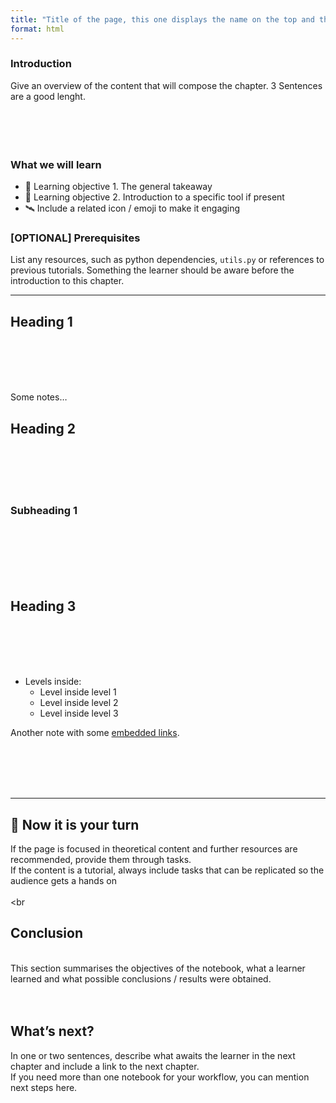 ```yaml
---
title: "Title of the page, this one displays the name on the top and the selection menu"
format: html
---
```


### Introduction

Give an overview of the content that will compose the chapter. 3 Sentences are a good lenght.<br>
<br>
<br>
<br>
<br>

### What we will learn

- 🚀 Learning objective 1. The general takeaway
- 🔎 Learning objective 2. Introduction to a specific tool if present
- 🛰️ Include a related icon / emoji to make it engaging


### [OPTIONAL] Prerequisites

List any resources, such as python dependencies, `utils.py` or references to previous tutorials. Something the learner should be aware before the introduction to this chapter.

<hr>

## Heading 1
<br>
<br>
<br>
<br>

::: {.callout-note}
Some notes...
:::

## Heading 2
<br>
<br>
<br>
<br>

### Subheading 1
<br>
<br>
<br>
<br>
<br>

## Heading 3
<br>
<br>
<br>
<br>

- Levels inside: 
  - Level inside level 1
  - Level inside level 2
  - Level inside level 3


::: {.callout-note}
Another note with some [embedded links]().
:::

<br>
<br>
<br>
<br>

<hr>

## 💪 Now it is your turn
If the page is focused in theoretical content and further resources are recommended, provide them through tasks.<br>
If the content is a tutorial, always include tasks that can be replicated so the audience gets a hands on 
<br>
<br>
<br

## Conclusion
<br>
This section summarises the objectives of the notebook, what a learner learned and what possible conclusions / results were obtained.
<br>
<br>
<br>

## What's next?
In one or two sentences, describe what awaits the learner in the next chapter and include a link to the next chapter.
<br>
If you need more than one notebook for your workflow, you can mention next steps here.
<br>
